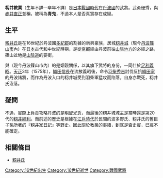 {{unreferenced|time=2016-05-02T04:29:13+00:00}}
{{日本武士
|名稱= 籾井 教業
|圖片名稱= 
|圖片大小= 
|圖片說明= 
|時代= [[日本戰國時代|日本戰國時代]]
|出生日期= 不詳
|出生地點= 
|逝世日期= 不詳
|逝世地點= 
|假名= 
|羅馬字= 
|幼名= 
|改名= 
|别名= 青鬼（[[渾名|渾名]]）
|諡号= 
|神号= 
|戒名= 
|洗禮名= 
|墓所= 
|朝廷官位= 
|幕府職位= 
|主君= {{tsl|ja|波多野氏}}
|藩= 
|氏族= [[籾井氏|籾井氏]]
|父母= 不詳
|養父= 
|養母= 
|兄弟= 
|姐妹= 
|正室= 
|側室= 
|嗣子= 
|嗣女= 
|養子= 
|養女= 
}}
{{japanese|japanese=籾井 教業|kana=もい のりなり|romaji=Moi Norinari}}
'''籾井教業'''（生年不詳—卒年不詳）是[[日本戰國時代|日本戰國時代]]在[[丹波國|丹波國]]的武將。武勇優秀，與[[赤井直正|赤井直正]]並稱，被稱為'''青鬼'''，不過本人是否真實存在成疑。

== 生平 ==
[[籾井氏|籾井氏]]是在16世紀於丹波國[[多紀郡|多紀郡]]的{{tsl|ja|篠山盆地}}割據的新興豪族，居城[[籾井城|籾井城]]（現今[[丹波篠山市|丹波篠山市]]內）在[[日本|日本]]古代和中世紀時期，是從[[京都|京都]]經由丹波前往[[山陰地方|山陰地方]]的必經之路，篠山盆地是[[山陰道|山陰道]]的要衝。

與{{tsl|ja|八上城}}（現今丹波篠山市內）的{{tsl|ja|波多野氏}}是姻親關係，以其旗下武將的身份，一同仕於[[足利義昭|足利義昭]]。[[天正_(日本)|天正]]3年（1575年），[[織田信長|織田信長]]在流放義昭後，命令[[羽柴秀吉|羽柴秀吉]]討伐反抗[[織田家|織田家]]的丹波諸將，而作為丹波入口的籾井城受到羽柴軍猛攻而陷落。自身亦戰死，籾井氏沒落。

== 疑問 ==
不過，實際上負責攻略丹波的是[[明智光秀|明智光秀]]，而最後的籾井城城主是當時還是第20代的[[籾井綱利|籾井綱利]]。而前述的歷史是根據在[[江戶時代|江戶時代]]於民間的波多野氏、籾井氏的舊臣子孫所著的『[[籾井家日記|籾井家日記]]』等[[野史|野史]]。因此關於教業的事績，到底是否史實，已經不能確定。

== 相關條目 ==
*[[籾井氏|籾井氏]]

[[Category:16世紀出生|Category:16世紀出生]]
[[Category:16世紀逝世|Category:16世紀逝世]]
[[Category:戰國武將|Category:戰國武將]]